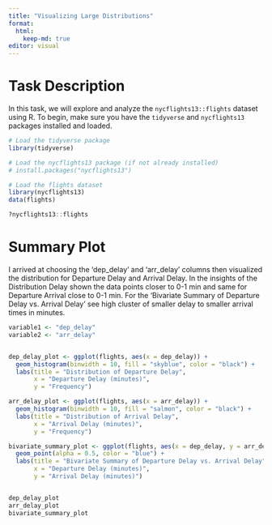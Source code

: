```yaml
---
title: "Visualizing Large Distributions"
format:
  html:
    keep-md: true
editor: visual
---
```


# Task Description

In this task, we will explore and analyze the `nycflights13::flights` dataset using R. To begin, make sure you have the `tidyverse` and `nycflights13` packages installed and loaded.

```r
# Load the tidyverse package
library(tidyverse)

```

```r
# Load the nycflights13 package (if not already installed)
# install.packages("nycflights13")

# Load the flights dataset
library(nycflights13)
data(flights)

```

```r

?nycflights13::flights

```

# Summary Plot

I arrived at choosing the 'dep_delay' and 'arr_delay' columns then visualized the distribution for Departure Delay and Arrival Delay. In the insights of the Distribution Delay shown the data points closer to 0-1 min and same for Departure Arrival close to 0-1 min. For the 'Bivariate Summary of Departure Delay vs. Arrival Delay' see high cluster of smaller delay to smaller arrival times in minutes.

```r

variable1 <- "dep_delay"
variable2 <- "arr_delay"


dep_delay_plot <- ggplot(flights, aes(x = dep_delay)) +
  geom_histogram(binwidth = 10, fill = "skyblue", color = "black") +
  labs(title = "Distribution of Departure Delay",
       x = "Departure Delay (minutes)",
       y = "Frequency")

arr_delay_plot <- ggplot(flights, aes(x = arr_delay)) +
  geom_histogram(binwidth = 10, fill = "salmon", color = "black") +
  labs(title = "Distribution of Arrival Delay",
       x = "Arrival Delay (minutes)",
       y = "Frequency")

bivariate_summary_plot <- ggplot(flights, aes(x = dep_delay, y = arr_delay)) +
  geom_point(alpha = 0.5, color = "blue") +
  labs(title = "Bivariate Summary of Departure Delay vs. Arrival Delay",
       x = "Departure Delay (minutes)",
       y = "Arrival Delay (minutes)")


dep_delay_plot
arr_delay_plot
bivariate_summary_plot


```
